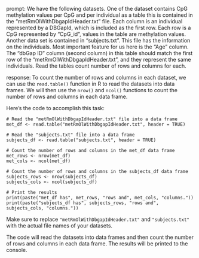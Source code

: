 prompt:
We have the following datasets. One of the dataset contains CpG methylation values per CpG and per individual as a table this is contained in the “metRmOlWithDbgapIdHeader.txt” file. Each column is an individual represented by a DBGapId, which is included as the first row. Each row is a CpG represented by "CpG_id", values in the table are methylation values. Another data set is contained in “subjects.txt”. This file has the information on the individuals. Most important feature for us here is the "Age" column. The "dbGap ID" column (second column) in this table should match the first row of the "metRmOlWithDbgapIdHeader.txt", and they represent the same individuals. 
Read the tables count number of rows and columns for each.

response:
To count the number of rows and columns in each dataset, we can use the `read.table()` function in R to read the datasets into data frames. We will then use the `nrow()` and `ncol()` functions to count the number of rows and columns in each data frame.

Here's the code to accomplish this task:

```
# Read the "metRmOlWithDbgapIdHeader.txt" file into a data frame
met_df <- read.table("metRmOlWithDbgapIdHeader.txt", header = TRUE)

# Read the "subjects.txt" file into a data frame
subjects_df <- read.table("subjects.txt", header = TRUE)

# Count the number of rows and columns in the met_df data frame
met_rows <- nrow(met_df)
met_cols <- ncol(met_df)

# Count the number of rows and columns in the subjects_df data frame
subjects_rows <- nrow(subjects_df)
subjects_cols <- ncol(subjects_df)

# Print the results
print(paste("met_df has", met_rows, "rows and", met_cols, "columns."))
print(paste("subjects_df has", subjects_rows, "rows and", subjects_cols, "columns."))
```

Make sure to replace `"metRmOlWithDbgapIdHeader.txt"` and `"subjects.txt"` with the actual file names of your datasets.

The code will read the datasets into data frames and then count the number of rows and columns in each data frame. The results will be printed to the console.
